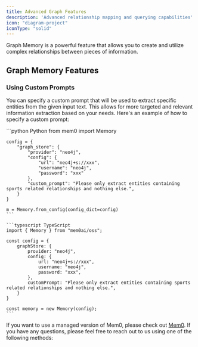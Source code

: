 ```yaml
---
title: Advanced Graph Features
description: 'Advanced relationship mapping and querying capabilities'
icon: "diagram-project"
iconType: "solid"
---
```


Graph Memory is a powerful feature that allows you to create and utilize complex relationships between pieces of information.

## Graph Memory Features

### Using Custom Prompts

You can specify a custom prompt that will be used to extract specific entities from the given input text. This allows for more targeted and relevant information extraction based on your needs. Here's an example of how to specify a custom prompt:

<CodeGroup>
    ```python Python
    from mem0 import Memory

    config = {
        "graph_store": {
            "provider": "neo4j",
            "config": {
                "url": "neo4j+s://xxx",
                "username": "neo4j",
                "password": "xxx"
            },
            "custom_prompt": "Please only extract entities containing sports related relationships and nothing else.",
        }
    }

    m = Memory.from_config(config_dict=config)
    ```

    ```typescript TypeScript
    import { Memory } from "mem0ai/oss";

    const config = {
        graphStore: {
            provider: "neo4j",
            config: {
                url: "neo4j+s://xxx",
                username: "neo4j",
                password: "xxx",
            },
            customPrompt: "Please only extract entities containing sports related relationships and nothing else.",
        }
    }

    const memory = new Memory(config);
    ```
</CodeGroup>

If you want to use a managed version of Mem0, please check out [Mem0](https://mem0.dev/pd). If you have any questions, please feel free to reach out to us using one of the following methods:
